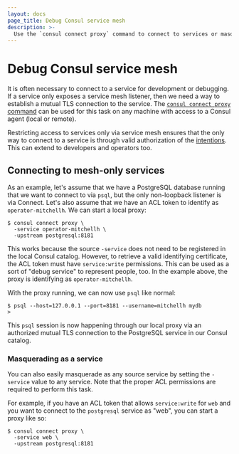```yaml
---
layout: docs
page_title: Debug Consul service mesh
description: >-
  Use the `consul connect proxy` command to connect to services or masquerade as other services for development and debugging purposes. Example code demonstrates connecting to services that are part of the service mesh as listeners only.
---
```


# Debug Consul service mesh

It is often necessary to connect to a service for development or debugging. If a service only exposes a service mesh listener, then we need a way to establish a mutual TLS connection to the service. The [`consul connect proxy` command](/consul/commands/connect/proxy) can be used for this task on any machine with access to a Consul agent (local or remote).

Restricting access to services only via service mesh ensures that the only way to connect to a service is through valid authorization of the [intentions](/consul/docs/secure-mesh/intentions). This can extend to developers and operators too.

## Connecting to mesh-only services

As an example, let's assume that we have a PostgreSQL database running that we want to connect to via `psql`, but the only non-loopback listener is via Connect. Let's also assume that we have an ACL token to identify as `operator-mitchellh`. We can start a local proxy:

```shell-session
$ consul connect proxy \
  -service operator-mitchellh \
  -upstream postgresql:8181
```

This works because the source `-service` does not need to be registered in the local Consul catalog. However, to retrieve a valid identifying certificate, the ACL token must have `service:write` permissions. This can be used as a sort of "debug service" to represent people, too. In the example above, the proxy is identifying as `operator-mitchellh`.

With the proxy running, we can now use `psql` like normal:

```shell-session
$ psql --host=127.0.0.1 --port=8181 --username=mitchellh mydb
>
```

This `psql` session is now happening through our local proxy via an authorized mutual TLS connection to the PostgreSQL service in our Consul catalog.

### Masquerading as a service

You can also easily masquerade as any source service by setting the `-service` value to any service. Note that the proper ACL permissions are required to perform this task.

For example, if you have an ACL token that allows `service:write` for `web` and you want to connect to the `postgresql` service as "web", you can start a proxy like so:

```shell-session
$ consul connect proxy \
  -service web \
  -upstream postgresql:8181
```
